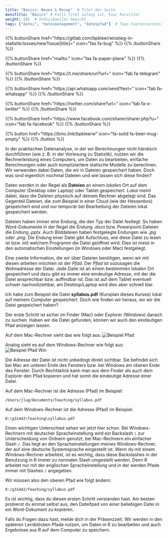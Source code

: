 ```yaml
---
title: "Basics: Neues & Recap"  # Titel der Seite
menuTitle: "Basics" # Falls Titel zulang ist, hier Kurztitel
weight: 101  # Individuelles Gewicht 
tags: ["datei", "dateimanagement", "dateipfad"]  # Tags hiereinsetzen; Kurzwort, was auf der Seite passsiert
---
```


{{% buttonShare href=\"https\:\/\/gitlab.com\/bpkleer\/einstieg-in-statistik\/issues\/new?issue[title]=\" icon=\"fas fa-bug\" %}} {{% /buttonShare %}} 

{{% buttonShare href=\"mailto\:\" icon=\"fas fa-paper-plane\" %}} {{% /buttonShare %}}

{{% buttonShare href=\"https\:\/\/t.me\/share\/url?url=\" icon=\"fab fa-telegram\" %}} {{% /buttonShare %}}

{{% buttonShare href=\"https\:\/\/api.whatsapp.com\/send?text=\" icon=\"fab fa-whatsapp\" %}} {{% /buttonShare %}}

{{% buttonShare href=\"https\:\/\/twitter.com\/share?url=\" icon=\"fab fa-x-twitter\" %}} {{% /buttonShare %}}

{{% buttonShare href=\"https\:\/\/www.facebook.com\/sharer\/sharer.php?u=\" icon=\"fab fa-facebook\" %}} {{% /buttonShare %}}

{{% button href=\"https\:\/\/bmc.link\/bpkleerw\" icon=\"fa-solid fa-beer-mug-empty\" %}} {{% /button %}}

In der praktischen Datenanalyse, in der wir Berechnungen nicht händisch durchführen (wie z. B. in der Vorlesung zu Statistik), nutzen wir die Rechnerleistung eines Computers, um Daten zu bearbeiten, einfache Berechnungen oder auch kompliziertere statische Modelle zu berechnen. Wir verwenden dabei Daten, die wir in Dateien gespeichert haben. Doch was sind eigentlich nochmal Dateien und wie lassen sich diese finden?

Daten werden in der Regel als **Dateien** an einem *lokalen* Ort auf dem Computer (Desktop oder Laptop) oder Tablet gespeichert. *Lokal* meint dabei, dass die Dateien physisch auf deinem Rechner abgelegt sind. Das Gegenteil Dateien, die zum Beispiel in einer Cloud (wie der Hessenbox) gespeichert sind und nur temporär bei Bearbeitung der Dateien lokal gespeichert werden. 

Dateien haben immer eine Endung, die den Typ der Datei festlegt. So haben Word-Dokumente in der Regel die Endung *.docx* bzw. Powerpoint-Dateien die Endung *.pptx*. Auch Bilddateien haben festgelegte Endungen wie *.jpg* oder *.png*. Die Endung einer Datei gibt Aufschluss, wie diese Datei zu lesen ist bzw. mit welchem Programm die Datei geöffnet wird. Dies ist meist in den automatischen Einstellungen (in Windows oder Mac) festgelegt. 

Eine zweite Information, die wir über Dateien benötigen, wenn wir mit diesen arbeiten möchten ist der *Pfad*. Der *Pfad* ist sozusagen die Wohnadresse der Datei. Jede Datei ist an einem bestimmten lokalen Ort gespeichert und dazu gibt es immer eine eindeutige Adresse, mit der die Datei ansprechbar bzw. auffindbar ist. Das ist auf dem Tablet eventuell schwer nachvollziehbar, am Desktop/Laptop wird dies aber schnell klar. 

Ich habe zum Beispiel die Datei **syllabus.pdf** (Kursplan dieses Kurses) lokal auf meinem Computer gespeichert. Doch wie finden wir heraus, wo wir die Datei gespeichert haben? 

Der erste Schritt ist sicher im Finder (Mac) oder Explorer (Windows) danach zu suchen. Haben wir die Datei gefunden, können wir auch den eindeutigen Pfad anzeigen lassen. 

Auf dem Mac-Rechner sieht das wie folgt aus:
![Beispiel Pfad](../img/path.png)

Analog sieht es auf dem Windows-Rechner wie folgt aus:
![Beispiel Pfad Win](../img/path-win.png)

Die Adresse der Datei ist nicht unbedingt direkt sichtbar. Sie befindet sich bei Mac am unteren Ende des Fensters bzw. bei Windows am oberen Ende des Fenster. Durch Rechtsklick kann man aus dem Finder als auch dem Explorer den Pfad kopieren und hat somit die eindeutige Adresse einer Datei.

Auf dem Mac-Rechner ist die Adresse (Pfad) im Beispiel: 
```
/Users/jlug/Documents/Teaching/syllabus.pdf
```

Auf dem Windows-Rechner ist die Adresse (Pfad) im Beispiel: 
```
D:\g31442\Teaching\syllabus.pdf
```

Einen wichtigen Unterschied sehen wir jetzt hier schon. Bei Windows-Rechnern mit deutscher Spracheinstellung wird ein Backslash `\` zur Unterscheidung von Ordnern genutzt, bei Mac-Rechnern ein einfacher Slash `/`. Das liegt an den Spracheinstellungen meines Windows-Rechner, der auf eine deutsche Systemsprache eingestellt ist. Wenn du mit einem Windows-Rechner arbeitest, ist es wichtig, dass diese Backslashes in der Benutzung in R immer zu normalen Slash umgestellt werden. Denn R arbeitet nur mit der englischen Spracheinstellung und in der werden Pfade immer mit Slashes `/` angegeben. 

Wir müssen also den oberen Pfad wie folgt ändern:
```
D:/g31442/Teaching/syllabus.pdf
```

Es ist wichtig, dass du diesen ersten Schritt verstanden hast. Am besten probierst du einmal selbst aus, den Dateifpad von einer beliebigen Datei in ein Word-Dokument zu kopieren. 

Falls du Fragen dazu hast, melde dich in der Präsenzzeit. Wir werden in den späteren Lernblöcken Pfade nutzen, um Daten in R zu bearbeiten und auch Ergebnisse aus R auf dem Computer zu speichern. 
